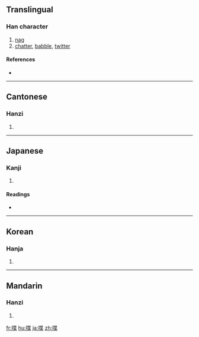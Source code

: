 ==Translingual==

===Han character===
{{Han char|rn=30|rad=口|as=09|sn=12|four=6409<sub>4</sub>|canj=口心廿木 (RPTD)}}

# [[nag]]
# [[chatter]], [[babble]], [[twitter]]

====References====
* {{Han ref|kx=0198.010|dkj=03917|dj=0419.120|hdz=10649.100|uh=558B|ud=21899|bh=B3E3|bd=46051}}

----

==Cantonese==

===Hanzi===
{{yue-hanzi|jyut=|y=dip6}}

# {{defn|Cantonese|sort=口09}}

----

==Japanese==

===Kanji===
{{ja-kanji|grade=|rs=口09}}

# {{defn|Japanese|sort=口09}}

====Readings====
* {{ja-readings|on=[[ちょう]] (chō), [[とう]] (tō)|kun=[[しゃべる]] (shaberu), [[ついばむ]] (tsuibamu)}}

----

==Korean==

===Hanja===
{{ko-hanja|hangeul=[[첩]], [[잡]]|rv=cheop, jap|mr=ch'ŏp, chap}}

# {{defn|Korean|sort=口09}}

----

==Mandarin==

===Hanzi===
{{cmn-hanzi|pin=[[dié]] ([[die2]])|wg=tieh<sup>2</sup>}}

# {{defn|Mandarin|sort=口09}}

[[fr:喋]]
[[hu:喋]]
[[ja:喋]]
[[zh:喋]]
